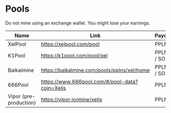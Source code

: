 # Pools

Do not mine using an exchange wallet. You might lose your earnings.

| Name                   | Link                                            | Payout            | Fee       |
|------------------------|-------------------------------------------------|-------------------|-----------|
| XelPool                | https://xelpool.com/pool                        | PPLNS             | 0.9%      |
| K1Pool                 | https://k1pool.com/pool/xel                     | PPLNS / SOLO      | 1%        |
| Baikalmine             | https://baikalmine.com/pools/pplns/xel/home     | PPLNS / SOLO      | 0.5% / 1% |
| 666Pool                | https://www.666pool.com/#/pool-data?coin=Xelis  | PPLNS             | 1%        |
| Vipor (pre-production) | https://vipor.io/mine/xelis                     | PPLNS             | 0.1%      |